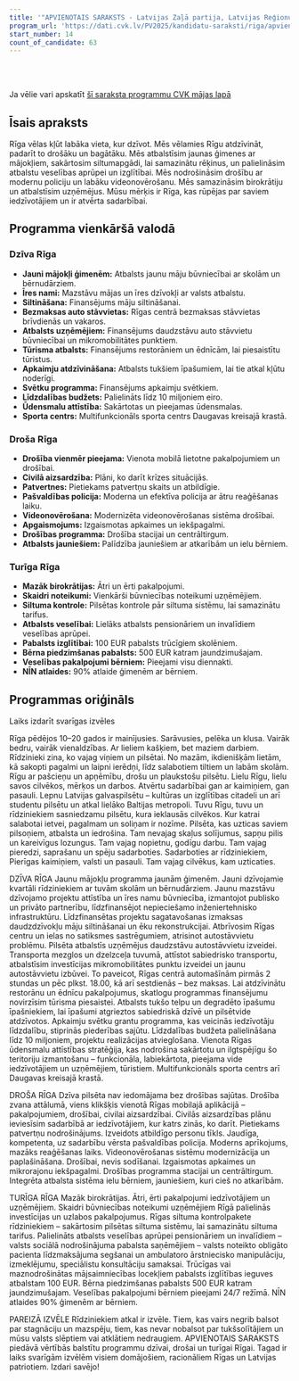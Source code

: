 ```yaml
---
title: '"APVIENOTAIS SARAKSTS - Latvijas Zaļā partija, Latvijas Reģionu Apvienība, Liepājas partija"'
program_url: 'https://dati.cvk.lv/PV2025/kandidatu-saraksti/riga/apvienotais-saraksts---latvijas-zala-partija-latvijas-regionu-apvieniba-liepajas-partija'
start_number: 14
count_of_candidate: 63
---
```



<Badge text="Dzīva Rīga" variant="note" size="small" /> <Badge text="Droša Rīga" variant="note" size="small" /> <Badge text="Turīga Rīga" variant="note" size="small" /> <Badge text="Jaunu mājokļu programma" variant="note" size="small" /> <Badge text="Atbalsts veselības aprūpei" variant="note" size="small" />

<br/><br/> 

<Card title='Šis ir mākslīga intelekta ģenerēts apraksts' icon='starlight'>
    Ja vēlie vari apskatīt <a href={frontmatter.program_url} target='_blank'>šī saraksta programmu CVK mājas lapā</a>
    </Card>

## Īsais apraksts

Rīga vēlas kļūt labāka vieta, kur dzīvot. Mēs vēlamies Rīgu atdzīvināt, padarīt to drošāku un bagātāku. Mēs atbalstīsim jaunas ģimenes ar mājokļiem, sakārtosim siltumapgādi, lai samazinātu rēķinus, un palielināsim atbalstu veselības aprūpei un izglītībai. Mēs nodrošināsim drošību ar modernu policiju un labāku videonovērošanu. Mēs samazināsim birokrātiju un atbalstīsim uzņēmējus. Mūsu mērķis ir Rīga, kas rūpējas par saviem iedzīvotājiem un ir atvērta sadarbībai.

## Programma vienkāršā valodā

### Dzīva Rīga

*   **Jauni mājokļi ģimenēm:** Atbalsts jaunu māju būvniecībai ar skolām un bērnudārziem.
*   **Īres nami:** Mazstāvu mājas un īres dzīvokļi ar valsts atbalstu.
*   **Siltināšana:** Finansējums māju siltināšanai.
*   **Bezmaksas auto stāvvietas:** Rīgas centrā bezmaksas stāvvietas brīvdienās un vakaros.
*   **Atbalsts uzņēmējiem:** Finansējums daudzstāvu auto stāvvietu būvniecībai un mikromobilitātes punktiem.
*   **Tūrisma atbalsts:** Finansējums restorāniem un ēdnīcām, lai piesaistītu tūristus.
*   **Apkaimju atdzīvināšana:** Atbalsts tukšiem īpašumiem, lai tie atkal kļūtu noderīgi.
*   **Svētku programma:** Finansējums apkaimju svētkiem.
*   **Līdzdalības budžets:** Palielināts līdz 10 miljoniem eiro.
*   **Ūdensmalu attīstība:** Sakārtotas un pieejamas ūdensmalas.
*   **Sporta centrs:** Multifunkcionāls sporta centrs Daugavas kreisajā krastā.

### Droša Rīga

*   **Drošība vienmēr pieejama:** Vienota mobilā lietotne pakalpojumiem un drošībai.
*   **Civilā aizsardzība:** Plāni, ko darīt krīzes situācijās.
*   **Patvertnes:** Pietiekams patvertņu skaits un atbildīgie.
*   **Pašvaldības policija:** Moderna un efektīva policija ar ātru reaģēšanas laiku.
*   **Videonovērošana:** Modernizēta videonovērošanas sistēma drošībai.
*   **Apgaismojums:** Izgaismotas apkaimes un iekšpagalmi.
*   **Drošības programma:** Drošība stacijai un centrāltirgum.
*   **Atbalsts jauniešiem:** Palīdzība jauniešiem ar atkarībām un ielu bērniem.

### Turīga Rīga

*   **Mazāk birokrātijas:** Ātri un ērti pakalpojumi.
*   **Skaidri noteikumi:** Vienkārši būvniecības noteikumi uzņēmējiem.
*   **Siltuma kontrole:** Pilsētas kontrole pār siltuma sistēmu, lai samazinātu tarifus.
*   **Atbalsts veselībai:** Lielāks atbalsts pensionāriem un invalīdiem veselības aprūpei.
*   **Pabalsts izglītībai:** 100 EUR pabalsts trūcīgiem skolēniem.
*   **Bērna piedzimšanas pabalsts:** 500 EUR katram jaundzimušajam.
*   **Veselības pakalpojumi bērniem:** Pieejami visu diennakti.
*   **NĪN atlaides:** 90% atlaide ģimenēm ar bērniem.

## Programmas oriģināls

Laiks izdarīt svarīgas izvēles

Rīga pēdējos 10–20 gados ir mainījusies. Sarāvusies, pelēka un klusa. Vairāk bedru, vairāk vienaldzības. Ar lieliem kašķiem, bet maziem darbiem.
Rīdzinieki zina, ko vajag viņiem un pilsētai. No mazām, ikdienišķām lietām, kā sakopti pagalmi un laipni ierēdņi, līdz salabotiem tiltiem un labām skolām. Rīgu ar pašcieņu un apņēmību, drošu un plaukstošu pilsētu.
Lielu Rīgu, lielu savos cilvēkos, mērķos un darbos. Atvērtu sadarbībai gan ar kaimiņiem, gan pasauli. Lepnu Latvijas galvaspilsētu – kultūras un izglītības citadeli un arī studentu pilsētu un atkal lielāko Baltijas metropoli.
Tuvu Rīgu, tuvu un rīdziniekiem sasniedzamu pilsētu, kura ieklausās cilvēkos. Kur katrai salabotai ietvei, pagalmam un soliņam ir nozīme. Pilsēta, kas uzticas saviem pilsoņiem, atbalsta un iedrošina.
Tam nevajag skaļus solījumus, sapņu pilis un kareivīgus lozungus. Tam vajag nopietnu, godīgu darbu. Tam vajag pieredzi, saprašanu un spēju sadarboties. Sadarboties ar rīdziniekiem, Pierīgas kaimiņiem, valsti un pasauli. Tam vajag cilvēkus, kam uzticaties.


DZĪVA RĪGA
Jaunu mājokļu programma jaunām ģimenēm.
Jauni dzīvojamie kvartāli rīdziniekiem ar tuvām skolām un bērnudārziem.
Jaunu mazstāvu dzīvojamo projektu attīstība un īres namu būvniecība, izmantojot publisko un privāto partnerību, līdzfinansējot nepieciešamo inženiertehnisko infrastruktūru.
Līdzfinansētas projektu sagatavošanas izmaksas daudzdzīvokļu māju siltināšanai un ēku rekonstrukcijai.
Atbrīvosim Rīgas centru un ielas no satiksmes sastrēgumiem, atrisinot autostāvvietu problēmu. Pilsēta atbalstīs uzņēmējus daudzstāvu autostāvvietu izveidei. Transporta mezglos un dzelzceļa tuvumā, attīstot sabiedrisko transportu, atbalstīsim investīcijas mikromobilitātes punktu izveidei un jaunu autostāvvietu izbūvei.
To paveicot, Rīgas centrā automašīnām pirmās 2 stundas un pēc plkst. 18.00, kā arī sestdienās – bez maksas.
Lai atdzīvinātu restorānu un ēdnīcu pakalpojumus, skatlogu programmas finansējumu novirzīsim tūrisma piesaistei.
Atbalsts tukšo telpu un degradēto īpašumu īpašniekiem, lai īpašumi atgrieztos sabiedriskā dzīvē un pilsētvide atdzīvotos.
Apkaimju svētku grantu programma, kas veicinās iedzīvotāju līdzdalību, stiprinās piederības sajūtu.
Līdzdalības budžeta palielināšana līdz 10 miljoniem, projektu realizācijas atvieglošana.
Vienota Rīgas ūdensmalu attīstības stratēģija, kas nodrošina sakārtotu un ilgtspējīgu šo teritoriju izmantošanu – funkcionāla, labiekārtota, pieejama vide iedzīvotājiem un uzņēmējiem, tūristiem.
Multifunkcionāls sporta centrs arī Daugavas kreisajā krastā.


DROŠA RĪGA
Dzīva pilsēta nav iedomājama bez drošības sajūtas.
Drošība zvana attālumā, viens klikšķis vienotā Rīgas mobilajā aplikācijā –pakalpojumiem, drošībai, civilai aizsardzībai.
Civilās aizsardzības plānu ieviesīsim sadarbībā ar iedzīvotājiem, kur katrs zinās, ko darīt.
Pietiekams patvertņu nodrošinājums. Izveidots atbildīgo personu tīkls.
Jaudīga, kompetenta, uz sadarbību vērsta pašvaldības policija. Moderns aprīkojums, mazāks reaģēšanas laiks. Videonovērošanas sistēmu modernizācija un paplašināšana. Drošībai, nevis sodīšanai.
Izgaismotas apkaimes un mikrorajonu iekšpagalmi.
Drošības programma stacijai un centrāltirgum.
Integrēta atbalsta sistēma ielu bērniem, jauniešiem, kuri cieš no atkarībām.


TURĪGA RĪGA
Mazāk birokrātijas. Ātri, ērti pakalpojumi iedzīvotājiem un uzņēmējiem.
Skaidri būvniecības noteikumi uzņēmējiem Rīgā palielinās investīcijas un uzlabos pakalpojumus.
Rīgas siltuma kontrolpakete rīdziniekiem – sakārtosim pilsētas siltuma sistēmu, lai samazinātu siltuma tarifus.
Palielināts atbalsts veselības aprūpei pensionāriem un invalīdiem – valsts sociālā nodrošinājuma pabalsta saņēmējiem – valsts noteikto obligāto pacienta līdzmaksājuma segšanai un ambulatoro ārstniecisko manipulāciju, izmeklējumu, speciālistu konsultāciju samaksai.
Trūcīgas vai maznodrošinātas mājsaimniecības locekļiem pabalsts izglītības ieguves atbalstam 100 EUR.
Bērna piedzimšanas pabalsts 500 EUR katram jaundzimušajam.
Veselības pakalpojumi bērniem pieejami 24/7 režīmā.
NĪN atlaides 90% ģimenēm ar bērniem.

PAREIZĀ IZVĒLE
Rīdziniekiem atkal ir izvēle. Tiem, kas vairs negrib balsot par stagnāciju un mazspēju, tiem, kas nevar nobalsot par tukšsolītājiem un mūsu valsts slēptiem vai atklātiem nedraugiem. APVIENOTAIS SARAKSTS piedāvā vērtībās balstītu programmu dzīvai, drošai un turīgai Rīgai. Tagad ir laiks svarīgām izvēlēm visiem domājošiem, racionāliem Rīgas un Latvijas patriotiem. Izdari savējo!
